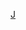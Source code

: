 {{Navbox with columns
| name = 碱金属
| title = [[碱金属]]<templatestyles src="元素週期表/styles.css" />
| titleclass = {{PeriodicTableStyle|鹼金屬}}
| colstyle = text-align: center
| col1 = [[锂]] <br/> '''{{chem|Li}}''' <br /> <small>原子序数: 3 <br /> 原子量: 6.941 <br /> 熔点: 453.69 <br /> 沸点: 1615 <br /> 电负性: 0.98</small>
| col2 = [[钠]] <br/> '''{{chem|Na}}''' <br /> <small>原子序数: 11 <br /> 原子量: 22.990 <br /> 熔点: 370.87 <br /> 沸点: 1156 <br /> 电负性: 0.96</small>
| col3 = [[钾]] <br/> '''{{chem|K}}''' <br /> <small>原子序数: 19 <br /> 原子量: 39.098 <br /> 熔点: 336.58 <br /> 沸点: 1032 <br /> 电负性: 0.82</small>
| col4 = [[铷]] <br/> '''{{chem|Rb}}''' <br /> <small>原子序数: 37 <br /> 原子量: 85.468 <br /> 熔点: 312.46 <br /> 沸点: 961 <br /> 电负性: 0.82</small>
| col5 = [[铯]] <br/> '''{{chem|Cs}}''' <br /> <small>原子序数: 55 <br /> 原子量: 132.905 <br /> 熔点: 301.59 <br /> 沸点: 944 <br /> 电负性: 0.79</small>
| col6 = [[钫|-{zh-hans:钫; zh-hant:鍅; zh-hk:鈁; zh-mo:鈁;}-]] <br/> '''{{chem|Fr}}''' <br /> <small>原子序数: 87 <br /> 原子量: (223) <br /> 熔点: ?295 <br /> 沸点: ?950 <br /> 电负性: 0.7</small>
| colwidth=17em
| below = 熔点、沸点单位为[[开尔文]]}}<noinclude>
[[Category:化学导航模板|J]]

</noinclude>
